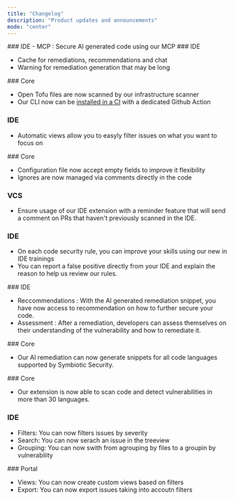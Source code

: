 ```yaml
---
title: "Changelog"
description: "Product updates and announcements"
mode: "center"
---
```


<Update label="September 9th, 2025">
  ### IDE
  - MCP : Secure AI generated code using our MCP
    
</Update>

<Update label="August 28th, 2025">
  ### IDE

  - Cache for remediations, recommendations and chat
  - Warning for remediation generation that may be long
    
</Update>

<Update label="August 18th, 2025">
  ### Core

  - Open Tofu files are now scanned by our infrastructure scanner
  - Our CLI now can be [installed in a CI](/content/admins/setup_CI_integration) with a dedicated Github Action

  ### IDE

  - Automatic views allow you to easyly filter issues on what you want to focus on
</Update>

<Update label="July 29th, 2025">
  ### Core

  - Configuration file now accept empty fields to improve it flexibility
  - Ignores are now managed via comments directly in the code

  ### VCS

  - Ensure usage of our IDE extension with a reminder feature that will send a comment on PRs that haven't previously scanned in the IDE.

  ### IDE

  - On each code security rule, you can improve your skills using our new in IDE trainings
  - You can report a false positive directly from your IDE and explain the reason to help us review our rules.
</Update>

<Update label="July 19th, 2025">
  ### IDE

  - Reccommendations : With the AI generated remediation snippet, you have now access to recommendation on how to further secure your code.
  - Assessment : After a remediation, developers can assess themselves on their understanding of the vulnerability and how to remediate it.
</Update>

<Update label="July 9th, 2025">
  ### Core

  - Our AI remediation can now generate snippets for all code languages supported by Symbiotic Security.
</Update>

<Update label="May 23rd, 2025">
  ### Core

  - Our extension is now able to scan code and detect vulnerabilities in more than 30 languages.

  ### IDE

  - Filters: You can now filters issues by severity
  - Search: You can now serach an issue in the treeview
  - Grouping: You can now swith from agrouping by files to a groupin by vulnerability
</Update>

<Update label="May 16th, 2025">
  ### Portal

  - Views: You can now create custom views based on filters
  - Export: You can now export issues taking into accoutn filters
</Update>